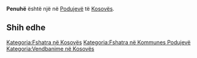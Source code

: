 {{Fshat në 
 | Emri                = Penuhë
 | EmriAlt                = 
 | NAME_SHORT_FORM=      
 | NAME_GENERIC=      
 | NAME_SORT_NAME_RO=      PENUHE
 | FULL_NAME_RO = Penuhë
 | FULL_NAME_ND_RO=Penuhe
 | SORT_NAME_RG=PENUHE
 | FULL_NAME_RG=Penuhë
 | FULL_NAME_ND_RG=Penuhe
 | SRP_NAME_SHORT_FORM=      
 | SRP_NAME_GENERIC=      
 | SRP_NAME_SORT_NAME_RO=      
 | SRP_FULL_NAME_RO = 
 | SRP_FULL_NAME_ND_RO=
 | SRP_SORT_NAME_RG=
 | SRP_FULL_NAME_RG=
 | SRP_FULL_NAME_ND_RG=
 | Emri (Rasa dhanore) = 
 | Figura              = 
 | Shteti              = Kosovo
 | Komuna              = Podujevë
 | Kodi postar         = 
 | Sipërfaqja          = 

 | Popullsia           = 

 | Regj. i popullsisë  = 
 | Dend. e popullsisë  = 
 | Faqja zyrtare       = 
 <!--- Koordinatat ----> 
 | Gjerësia            = 42.842778
 | Gjatësia            = 21.151667
 | Lartësia            = 
}}
'''Penuhë''' është një [[]] në [[Podujevë]] të [[Kosovës]].

<!-- == Gjeografia == -->
<!-- == Historia == -->
<!-- == Demografia == -->
== Shih edhe ==
{{Komuna Podujevë}}
{{Kosovo-Administrata-Cung}}

[[Kategoria:Fshatra në Kosovës]]
[[Kategoria:Fshatra në Kommunes Podujevë]]
[[Kategoria:Vendbanime në Kosovës]]